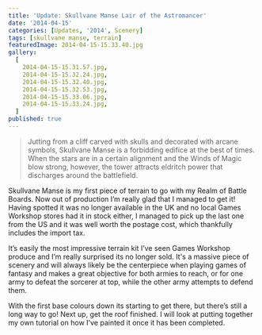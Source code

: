 ```yaml
---
title: 'Update: Skullvane Manse Lair of the Astromancer'
date: '2014-04-15'
categories: [Updates, '2014', Scenery]
tags: [skullvane manse, terrain]
featuredImage: 2014-04-15-15.33.40.jpg
gallery:
  [
    2014-04-15-15.31.57.jpg,
    2014-04-15-15.32.24.jpg,
    2014-04-15-15.32.40.jpg,
    2014-04-15-15.32.53.jpg,
    2014-04-15-15.33.06.jpg,
    2014-04-15-15.33.24.jpg,
  ]
published: true
---
```


> Jutting from a cliff carved with skulls and decorated with arcane symbols, Skullvane Manse is a forbidding edifice at the best of times. When the stars are in a certain alignment and the Winds of Magic blow strong, however, the tower attracts eldritch power that discharges around the battlefield.

Skullvane Manse is my first piece of terrain to go with my Realm of Battle Boards. Now out of production I’m really glad that I managed to get it! Having spotted it was no longer available in the UK and no local Games Workshop stores had it in stock either, I managed to pick up the last one from the US and it was well worth the postage cost, which thankfully includes the import tax.

It’s easily the most impressive terrain kit I’ve seen Games Workshop produce and I’m really surprised its no longer sold. It's a massive piece of scenery and will always likely be the centerpiece when playing games of fantasy and makes a great objective for both armies to reach, or for one army to defeat the sorcerer at top, while the other army attempts to defend them.

With the first base colours down its starting to get there, but there’s still a long way to go! Next up, get the roof finished. I will look at putting together my own tutorial on how I've painted it once it has been completed.
